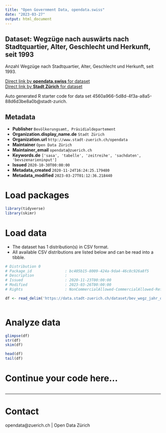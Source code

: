 ```yaml
---
title: "Open Government Data, opendata.swiss"
date: "2023-03-27"
output: html_document
---
```


## Dataset: Wegzüge nach auswärts nach Stadtquartier, Alter, Geschlecht und Herkunft, seit 1993


Anzahl Wegzüge nach Stadtquartier, Alter, Geschlecht und Herkunft, seit 1993.


[Direct link by **opendata.swiss** for dataset](https://opendata.swiss/de/dataset/wegzuge-nach-auswarts-nach-stadtquartier-alter-geschlecht-und-herkunft-seit-1993)<br>
[Direct link by **Stadt Zürich** for dataset](https://data.stadt-zuerich.ch/dataset/bev_wegz_jahr_quartier_alter_geschlecht_herkunft_od5705)

Auto generated R starter code for data set 4560a966-5d8d-4f3a-a8a5-88d6d3be8a0b@stadt-zurich.

## Metadata

- **Publisher** `Bevölkerungsamt, Präsidialdepartement`
- **Organization.display_name.de** `Stadt Zürich`
- **Organization.url** `http://www.stadt-zuerich.ch/opendata`
- **Maintainer** `Open Data Zürich`
- **Maintainer_email** `opendata@zuerich.ch`
- **Keywords.de** `['sasa', 'tabelle', 'zeitreihe', 'sachdaten', 'bevszenarieninput']`
- **Issued** `2020-10-30T00:00:00`
- **Metadata_created** `2020-11-24T16:24:25.179480`
- **Metadata_modified** `2023-03-27T01:12:36.218440`


# Load packages

```r

library(tidyverse)
library(skimr)

```

# Load data

-   The dataset has 1 distribution(s) in CSV format.
-   All available CSV distributions are listed below and can be read into a tibble.

```r

# Distribution 0
# Package_id               : bc405b15-8009-424a-9da4-46c8c926a8f5
# Description              : 
# Issued                   : 2020-11-23T00:00:00
# Modified                 : 2023-03-26T00:00:00
# Rights                   : NonCommercialAllowed-CommercialAllowed-ReferenceNotRequired

df <- read_delim('https://data.stadt-zuerich.ch/dataset/bev_wegz_jahr_quartier_alter_geschlecht_herkunft_od5705/download/BEV570OD5705.csv')



```

# Analyze data

```r

glimpse(df)
str(df)
skim(df)

head(df)
tail(df)

```

# Continue your code here...

```r

```

------------------------------------------------------------------------

# Contact

opendata@zuerich.ch | Open Data Zürich
